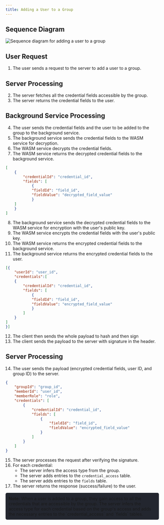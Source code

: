 ```yaml
---
title: Adding a User to a Group
---
```




## Sequence Diagram
<Image src={addUserToGroup} alt="Sequence diagram for adding a user to a group"/>

## User Request

1. The user sends a request to the server to add a user to a group.

## Server Processing

2. The server fetches all the credential fields accessible by the group.
3. The server returns the credential fields to the user.

## Background Service Processing

4. The user sends the credential fields and the user to be added to the group to the background service.
5. The background service sends the credential fields to the WASM service for decryption.
6. The WASM service decrypts the credential fields.
7. The WASM service returns the decrypted credential fields to the background service.
```json
[
    {
        "credentialId": "credential_id",
        "fields": [
            {
            "fieldId": "field_id", 
            "fieldValue": "decrypted_field_value"
            }
    ]
    }
]
```
8. The background service sends the decrypted credential fields to the WASM service for encryption with the user's public key.
9. The WASM service encrypts the credential fields with the user's public key.
10. The WASM service returns the encrypted credential fields to the background service.
11. The background service returns the encrypted credential fields to the user.
```json
[{
    "userId": "user_id",
    "credentials":[
    {
        "credentialId": "credential_id",
        "fields": [
            {
            "fieldId": "field_id", 
            "fieldValue": "encrypted_field_value"
            }
        ]
    }
]
}]
```
12.  The client then sends the whole payload to hash and then sign
13. The client sends the payload to the server with signature in the header.
## Server Processing

14. The user sends the payload (encrypted credential fields, user ID, and group ID) to the server.
``` json
{
    "groupId": "group_id",
    "memberId": "user_id",
    "memberRole": "role",
    "credentials": [
        {
            "credentialId": "credential_id",
            "fields": [
                {
                    "fieldId": "field_id",
                    "fieldValue": "encrypted_field_value"
                }
            ]
        }
    ]
}
```
15. The server processes the request after verifying the signature.
16. For each credential:
    - The server infers the access type from the group.
    - The server adds entries to the `credential_access` table.
    - The server adds entries to the `fields` table.
17. The server returns the response (success/failure) to the user.

<div style="background-color: #23262f; padding: 10px; border-radius: 5px;">
<strong>Note:</strong>
When a user is added to a group, they gain access to all the credentials that are accessible by the group. The server infers the access type for each credential based on the group's access and adds the necessary entries to the `credential_access` and `fields` tables.
</div>